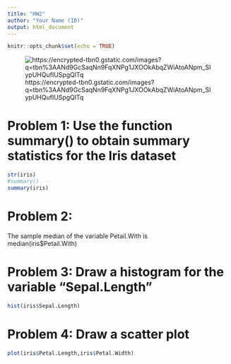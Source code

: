 ```yaml
---
title: "HW2"
author: "Your Name (ID)"
output: html_document
---
```


```r
knitr::opts_chunk$set(echo = TRUE)
```
![https://encrypted-tbn0.gstatic.com/images?q=tbn%3AANd9GcSaqNn9FqXNPg1JXOOkAbqZWiAtoANpm_SIypUHQufIUSpgQlTq](https://encrypted-tbn0.gstatic.com/images?q=tbn%3AANd9GcSaqNn9FqXNPg1JXOOkAbqZWiAtoANpm_SIypUHQufIUSpgQlTq)

# Problem 1: Use the function summary() to obtain summary statistics for the Iris dataset 

```r
str(iris)
#summary()
summary(iris)
```



# Problem 2:

The sample median of the variable Petail.With is  
median(iris$Petail.With)

# Problem 3: Draw a histogram for the variable "Sepal.Length"

```r
hist(iris$Sepal.Length)
```

# Problem 4: Draw a scatter plot
```r
plot(iris$Petal.Length,iris$Petal.Width)
```


